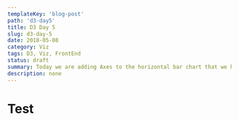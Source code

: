 ---
templateKey: 'blog-post'
path: 'd3-day5'
title: D3 Day 5
slug: d3-day-5
date: 2018-05-08
category: Viz
tags: D3, Viz, FrontEnd
status: draft
summary: Today we are adding Axes to the horizontal bar chart that we have worked on throughout the past few days.
description: none
---


# Test